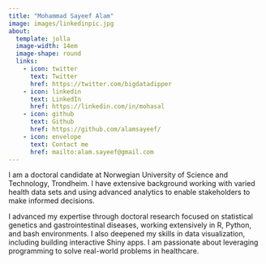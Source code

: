 ```yaml
---
title: "Mohammad Sayeef Alam"
image: images/linkedinpic.jpg
about:
  template: jolla
  image-width: 14em
  image-shape: round
  links:
    - icon: twitter
      text: Twitter
      href: https://twitter.com/bigdatadipper
    - icon: linkedin
      text: LinkedIn
      href: https://linkedin.com/in/mohasal
    - icon: github
      text: Github
      href: https://github.com/alamsayeef/
    - icon: envelope
      text: Contact me
      href: mailto:alam.sayeef@gmail.com
---
```


I am a doctoral candidate at Norwegian University of Science and Technology, Trondheim. I have extensive background working with varied health data sets and using advanced analytics to enable stakeholders to make informed decisions.

I advanced my expertise through doctoral research focused on statistical genetics and gastrointestinal diseases, working extensively in R, Python, and bash environments. I also deepened my skills in data visualization, including building interactive Shiny apps. I am passionate about leveraging programming to solve real-world problems in healthcare.